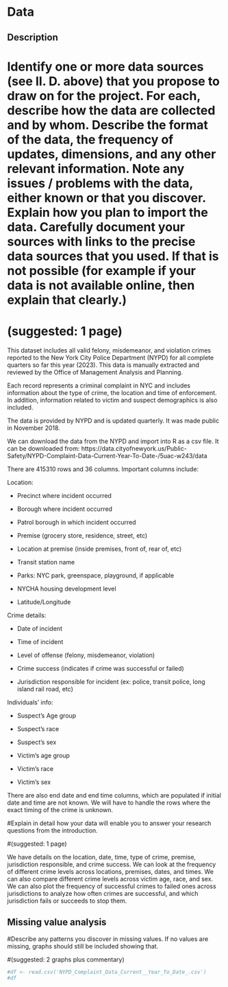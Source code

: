 # Data

## Description

# Identify one or more data sources (see II. D. above) that you propose to draw on for the project. For each, describe how the data are collected and by whom. Describe the format of the data, the frequency of updates, dimensions, and any other relevant information. Note any issues / problems with the data, either known or that you discover. Explain how you plan to import the data. Carefully document your sources with links to the precise data sources that you used. If that is not possible (for example if your data is not available online, then explain that clearly.)

# (suggested: 1 page)

This dataset includes all valid felony, misdemeanor, and violation crimes reported to the New York City Police Department (NYPD) for all complete quarters so far this year (2023). This data is manually extracted and reviewed by the Office of Management Analysis and Planning. 

Each record represents a criminal complaint in NYC and includes information about the type of crime, the location and time of enforcement. In addition, information related to victim and suspect demographics is also included. 

The data is provided by NYPD and is updated quarterly. It was made public in November 2018.

We can download the data from the NYPD and import into R as a csv file. It can be downloaded from: https://data.cityofnewyork.us/Public-Safety/NYPD-Complaint-Data-Current-Year-To-Date-/5uac-w243/data


There are 415310 rows and 36 columns. Important columns include:

Location:

- Precinct where incident occurred

- Borough where incident occurred

- Patrol borough in which incident occurred

- Premise (grocery store, residence, street, etc)

- Location at premise (inside premises, front of, rear of, etc)

- Transit station name

- Parks: NYC park, greenspace, playground, if applicable

- NYCHA housing development level

- Latitude/Longitude

Crime details:

- Date of incident

- Time of incident

- Level of offense (felony, misdemeanor, violation)

- Crime success (indicates if crime was successful or failed)

- Jurisdiction responsible for incident (ex: police, transit police, long island rail road, etc)

Individuals' info:

- Suspect's Age group

- Suspect's race

- Suspect's sex

- Victim's age group

- Victim's race

- Victim's sex


There are also end date and end time columns, which are populated if initial date and time are not known. 
We will have to handle the rows where the exact timing of the crime is unknown.



#Explain in detail how your data will enable you to answer your research questions from the introduction. 

#(suggested: 1 page)

We have details on the location, date, time, type of crime, premise, jurisdiction responsible, and crime success.
We can look at the frequency of different crime levels across locations, premises, dates, and times.
We can also compare different crime levels across victim age, race, and sex.
We can also plot the frequency of successful crimes to failed ones across jurisdictions to analyze how often crimes are successful, 
and which jurisdiction fails or succeeds to stop them.


## Missing value analysis

#Describe any patterns you discover in missing values. If no values are missing, graphs should still be included showing that.


#(suggested: 2 graphs plus commentary)

```r
#df <- read.csv('NYPD_Complaint_Data_Current__Year_To_Date_.csv')
#df
```

